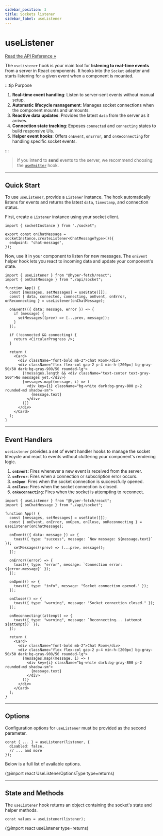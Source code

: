 ```yaml
---
sidebar_position: 3
title: Sockets listener
sidebar_label: useListener
---
```


# useListener

[Read the API Reference »](/api/react/Hooks/useListener.mdx)

The `useListener` hook is your main tool for **listening to real-time events** from a server in React components. It
hooks into the `Socket` adapter and starts listening for a given event when a component is mounted.

:::tip Purpose

1. **Real-time event handling**: Listen to server-sent events without manual setup.
2. **Automatic lifecycle management**: Manages socket connections when the component mounts and unmounts.
3. **Reactive data updates**: Provides the latest `data` from the server as it arrives.
4. **Connection state tracking**: Exposes `connected` and `connecting` states to build responsive UIs.
5. **Helper event hooks**: Offers `onEvent`, `onError`, and `onReconnecting` for handling specific socket events.

:::

> If you intend to **send** events to the server, we recommend choosing the
> [`useEmitter`](/docs/react/sockets/use-emitter) hook.

---

## Quick Start

To use `useListener`, provide a `Listener` instance. The hook automatically listens for events and returns the latest
`data`, `timestamp`, and connection status.

First, create a `Listener` instance using your socket client.

```tsx title="Creating a listener"
import { socketInstance } from "./socket";

export const onChatMessage = socketInstance.createListener<ChatMessageType>()({
  endpoint: "chat-message",
});
```

Now, use it in your component to listen for new messages. The `onEvent` helper hook lets you react to incoming data and
update your component's state.

```tsx live title="Listening to chat messages"
import { useListener } from "@hyper-fetch/react";
import { onChatMessage } from "./api/socket";

function App() {
  const [messages, setMessages] = useState([]);
  const { data, connected, connecting, onEvent, onError, onReconnecting } = useListener(onChatMessage);

  onEvent(({ data: message, error }) => {
    if (message) {
      setMessages((prev) => [...prev, message]);
    }
  });

  if (!connected && connecting) {
    return <CircularProgress />;
  }

  return (
    <Card>
      <div className="font-bold mb-2">Chat Room</div>
      <div className="flex flex-col gap-2 p-4 min-h-[200px] bg-gray-50/50 dark:bg-gray-900/50 rounded-lg">
        {!messages.length && <div className="text-center text-gray-500">No messages yet.</div>}
        {messages.map((message, i) => (
          <div key={i} className="bg-white dark:bg-gray-800 p-2 rounded-md shadow-sm">
            {message.text}
          </div>
        ))}
      </div>
    </Card>
  );
}
```

---

## Event Handlers

`useListener` provides a set of event handler hooks to manage the socket lifecycle and react to events without
cluttering your component's rendering logic.

1.  **`onEvent`**: Fires whenever a new event is received from the server.
2.  **`onError`**: Fires when a connection or subscription error occurs.
3.  **`onOpen`**: Fires when the socket connection is successfully opened.
4.  **`onClose`**: Fires when the socket connection is closed.
5.  **`onReconnecting`**: Fires when the socket is attempting to reconnect.

```tsx live title="Using event handlers"
import { useListener } from "@hyper-fetch/react";
import { onChatMessage } from "./api/socket";

function App() {
  const [messages, setMessages] = useState([]);
  const { onEvent, onError, onOpen, onClose, onReconnecting } = useListener(onChatMessage);

  onEvent(({ data: message }) => {
    toast({ type: "success", message: `New message: ${message.text}` });
    setMessages((prev) => [...prev, message]);
  });

  onError((error) => {
    toast({ type: "error", message: `Connection error: ${error.message}` });
  });

  onOpen(() => {
    toast({ type: "info", message: "Socket connection opened." });
  });

  onClose(() => {
    toast({ type: "warning", message: "Socket connection closed." });
  });

  onReconnecting((attempt) => {
    toast({ type: "warning", message: `Reconnecting... (attempt ${attempt})` });
  });

  return (
    <Card>
      <div className="font-bold mb-2">Chat Room</div>
      <div className="flex flex-col gap-2 p-4 min-h-[200px] bg-gray-50/50 dark:bg-gray-900/50 rounded-lg">
        {messages.map((message, i) => (
          <div key={i} className="bg-white dark:bg-gray-800 p-2 rounded-md shadow-sm">
            {message.text}
          </div>
        ))}
      </div>
    </Card>
  );
}
```

---

## Options

Configuration options for `useListener` must be provided as the second parameter.

```tsx
const { ... } = useListener(listener, {
  disabled: false,
  // ... and more
});
```

Below is a full list of available options.

(@import react UseListenerOptionsType type=returns)

<LinkCard
  type="api"
  title="UseListenerOptionsType API Reference"
  description="Learn more about the useListener hook options."
  to="/docs/api/react/Types/UseListenerOptionsType"
/>

---

## State and Methods

The `useListener` hook returns an object containing the socket's state and helper methods.

```tsx
const values = useListener(listener);
```

(@import react useListener type=returns)
